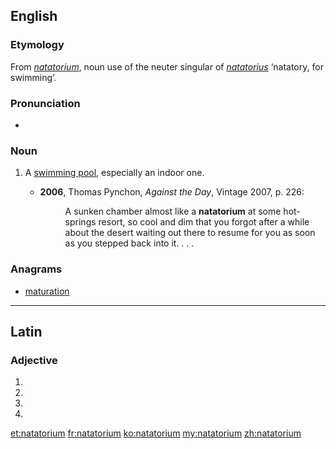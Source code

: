 ==English==

===Etymology===
From {{etyl|LL.|en}} ''[[#Latin|natatorium]]'', noun use of the neuter singular of {{etyl|la|en}} ''[[natatorius]]'' ‘natatory, for swimming’.

===Pronunciation===
* {{IPA|/neɪtəˈtɔːɹɪəm/}}

===Noun===
{{en-noun|natatoriums|pl2=natatoria}}

# {{context|US|lang=en}} A [[swimming pool]], especially an indoor one.
#* '''2006''', Thomas Pynchon, ''Against the Day'', Vintage 2007, p. 226:
#*: A sunken chamber almost like a '''natatorium''' at some hot-springs resort, so cool and dim that you forgot after a while about the desert waiting out there to resume for you as soon as you stepped back into it. . . .

===Anagrams===
* [[maturation#English|maturation]]

----

==Latin==

===Adjective===
{{la-adj-form|natātōrium}}

# {{inflection of|natātōrius||nom|n|s|lang=la}}
# {{inflection of|natātōrius||acc|m|s|lang=la}}
# {{inflection of|natātōrius||acc|n|s|lang=la}}
# {{inflection of|natātōrius||voc|n|s|lang=la}}

[[et:natatorium]]
[[fr:natatorium]]
[[ko:natatorium]]
[[my:natatorium]]
[[zh:natatorium]]